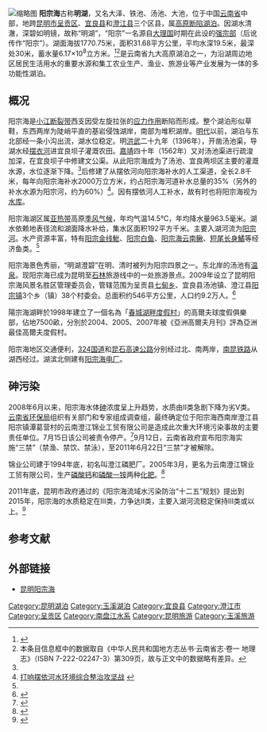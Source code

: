 {{Infobox_lake
 |湖泊名稱 =阳宗海
 |湖泊照片 = Yangzong Lake.png
 |湖泊照片標題 = 从老爷山远眺阳宗海
 |測深圖 =
 |測深圖標題 =
 |湖泊所在地 = [[中国|中国]][[云南省|云南省]]
 |座標 = {{coord |24|54|N|103|00|E|display=inline,title|scale:500000_type:waterbody_region:CN}}
 |湖泊類別 = 外流湖
 |流入 =[[阳宗河|阳宗河]]、七里河
 |流出 = [[摆衣河|摆衣河]]
 |集水區面積 =192平方公里
 |集水區國家 =[[中国|中国]]
 |湖泊長度 =12.5公里
 |湖泊闊度 = 最大3.3公里<br />平均2.5公里
 |湖泊面積 =31平方公里
 |平均深度 = 19米
 |最深深度 = 29.3米
 |水體體積 = 5.9亿立方米
 |湖水停留時間 =
 |湖岸線長度 =33.6公里
 |海拔高度 = 1770.2米
 |湖中島嶼 =
 |湖邊城鎮 =[[汤池街道|汤池街道]]
}}
[[File:Satellite_picture_of_Yangzong_Lake_-_ISS014-E-15047.jpg|缩略图]]
'''阳宗海'''古称'''明湖'''，又名大泽、铁池、汤池、大池，位于中国[[云南省|云南省]]中部，地跨[[昆明市|昆明市]][[呈贡区|呈贡区]]、[[宜良县|宜良县]]和[[澄江县|澄江县]]三个区县，属[[高原断陷湖泊|高原断陷湖泊]]。因湖水清澈，深碧如明镜，故称“明湖”，“阳宗”一名源自[[大理国|大理国]]时期在此设的[[强宗部|强宗部]]（后讹传作“阳宗”）。湖面海拔1770.75米，面积31.68平方公里，平均水深19.5米，最深处30米，蓄水量6.17×10<sup>8</sup>立方米。<ref name="中国湖泊志">{{cite book zh |author=王苏民 窦鸿身 |title=中国湖泊志 |format=M |edition=1 |location=北京 |publisher=科学出版社 |date=1998|pages=384～386|id= ISBN 7-03-006706-1}}</ref><ref>本条目信息框中的数据取自《中华人民共和国地方志丛书·云南省志·卷一 地理志》（ISBN 7-222-02247-3）第309页，故与正文中的数据略有差异。</ref>是云南省九大高原湖泊之一，为沿湖周边地区居民生活用水的重要水源和集工农业生产、渔业、旅游业等产业发展为一体的多功能性湖泊。

==概况==
阳宗海是[[小江断裂带|小江断裂带]]西支因受左旋拉张的[[应力作用|应力作用]]断陷而形成。整个湖泊形似草鞋，东西两岸为陡峭平直的基岩侵蚀湖岸，南部为堆积湖岸。[[明代|明代]]以前，湖泊与东北部经一条小沟出流，湖水位稳定。明[[洪武|洪武]]二十九年（1396年），开凿汤池渠，导湖水经[[摆衣河|摆衣河]]进宜良坝子灌溉农田。[[嘉靖|嘉靖]]四十年（1562年）又对汤池渠进行疏浚加深，在宜良坝子中修建文公渠。从此阳宗海成为了汤池、宜良两坝区主要的灌溉水源，水位逐渐下降。<ref name="中国湖泊志"/>后修建了从摆依河向阳宗海补水的人工渠道，全长2.8千米，每年向阳宗海补水2000万立方米，约占阳宗海河道补水总量的35%（另外的补水水源为阳宗河，约为60%）<ref>[http://www.kmepb.gov.cn/kmhbj/76566699813371904/20100208/15110.html 打响摆依河水环境综合整治攻坚战] {{Wayback|url=http://www.kmepb.gov.cn/kmhbj/76566699813371904/20100208/15110.html |date=20100704051003 }}</ref>。因有摆依河人工补水，故有时也将阳宗海视为[[水库|水库]]。

阳宗海湖区属[[亚热带|亚热带]]高原[[季风气候|季风气候]]，年均气温14.5℃，年均降水量963.5毫米。湖水依赖地表径流和湖面降水补给，集水区面积192平方千米。主要入湖河流为[[阳宗河|阳宗河]]。水产资源丰富，特有[[阳宗金线魮|阳宗金线魮]]、[[阳宗白鱼|阳宗白鱼]]、[[阳宗海云南鳅|阳宗海云南鳅]]、[[短尾长身鱊|短尾长身鱊]]等经济鱼类。<ref name="中国湖泊志"/>

阳宗海景色秀丽，“明湖澄碧”在明、清时被列为阳宗四景之一。东北岸的汤池有[[温泉|温泉]]。现阳宗海已成为昆明至[[云南石林|石林]]旅游线中的一处旅游景点。2009年设立了昆明阳宗海风景名胜区管理委员会，管辖范围为呈贡县[[七甸街道|七甸乡]]、宜良县汤池镇、澄江县[[阳宗镇|阳宗镇]]3个乡（镇）38个村委会。总面积约546平方公里，人口约9.2万人。<ref>{{cite web | language = zh-cn | publisher = 腾讯 | title = 昆明成立阳宗海管委会终结多头管理 | url = http://news.qq.com/a/20091226/000556.htm | date = 2009-12-26 | accessdate = 2012-07-03 | archive-date = 2019-07-13 | archive-url = https://web.archive.org/web/20190713051828/https://www.qq.com/?froma | dead-url = no }}</ref>

陽宗海湖畔於1998年建立了一個名為「[[春城湖畔度假村|春城湖畔度假村]]」的高爾夫球度假俱樂部，佔地7500畝，分別於2004、2005、2007年被《亞洲高爾夫月刊》評為亞洲最佳高爾夫度假村。

阳宗海地区交通便利，[[324国道|324国道]]和[[广昆高速公路|昆石高速公路]]分别经过北、南两岸，[[南昆铁路|南昆铁路]]从湖西经过。湖滨北侧建有[[阳宗海电厂|阳宗海电厂]]。

==砷污染==
2008年6月以来，阳宗海水体[[砷|砷]]浓度呈上升趋势，水质由Ⅱ类急剧下降为劣Ⅴ类。[[云南省环保局|云南省环保局]]组织有关部门和专家组成调查组，最终确定位于阳宗海西南岸澄江县阳宗镇潭葛营村的云南澄江锦业工贸有限公司是造成此次重大环境污染事故的主要责任单位。7月15日该公司被责令停产。<ref>{{cite web | language = zh-cn | publisher = 人民网 | title = 云南阳宗海砷污染案公开庭审，控辩双方辩论激烈——谁祸害了阳宗海？（热点解读） | url = http://paper.people.com.cn/rmrb/html/2009-04/16/content_233806.htm | date = 2009-04-16 | accessdate = 2012-07-03 | deadurl = yes | archiveurl = https://web.archive.org/web/20090420003300/http://paper.people.com.cn/rmrb/html/2009-04/16/content_233806.htm | archivedate = 2009年4月20日 | df =  }}</ref>9月12日，云南省政府宣布阳宗海实施“三禁”（禁渔、禁饮、禁泳），至2011年6月22日“三禁”才被解除。

锦业公司建于1994年底，初名叫澄江磷肥厂。2005年3月，更名为云南澄江锦业工贸有限公司，生产[[磷酸钙|磷酸钙]]和[[磷酸一铵|磷酸一铵]]两种[[化肥|化肥]]。<ref>{{cite web | language = zh-cn | publisher = 腾讯 | title = 杀死阳宗海 | url = http://news.qq.com/a/20081222/001654.htm | date = 2008-12-22 | accessdate = 2012-07-03 | archive-date = 2019-07-13 | archive-url = https://web.archive.org/web/20190713051827/https://www.qq.com/?froma | dead-url = no }}</ref>

2011年底，昆明市政府通过的《阳宗海流域水污染防治“十二五”规划》提出到2015年，阳宗海的水质稳定在Ⅲ类，力争达Ⅱ类，主要入湖河流稳定保持Ⅲ类或以上。<ref>{{cite web | language = zh-cn | publisher = 网易 | title = 2015年阳宗海水质要稳定在Ⅲ类 | url = http://news.163.com/11/1207/03/7KL174DT00014AED.html | date = 2011-12-07 | accessdate = 2012-07-03 }}{{Dead link|date=2019年12月 |bot=InternetArchiveBot |fix-attempted=yes }}</ref>

==参考文献==
{{reflist}}
==外部链接==
{{Commonscat|Yangzong Lake}}
*[http://yzh.km.gov.cn/ 昆明阳宗海] {{Wayback|url=http://yzh.km.gov.cn/ |date=20111228050438 }}

{{Lakes in Yunnan-Guizhou Plateau}}
{{云南地理|水体}}

[[Category:昆明湖泊|Category:昆明湖泊]]
[[Category:玉溪湖泊|Category:玉溪湖泊]]
[[Category:宜良县|Category:宜良县]]
[[Category:澄江市|Category:澄江市]]
[[Category:呈贡区|Category:呈贡区]]
[[Category:南盘江水系|Category:南盘江水系]]
[[Category:昆明旅游|Category:昆明旅游]]
[[Category:玉溪旅游|Category:玉溪旅游]]